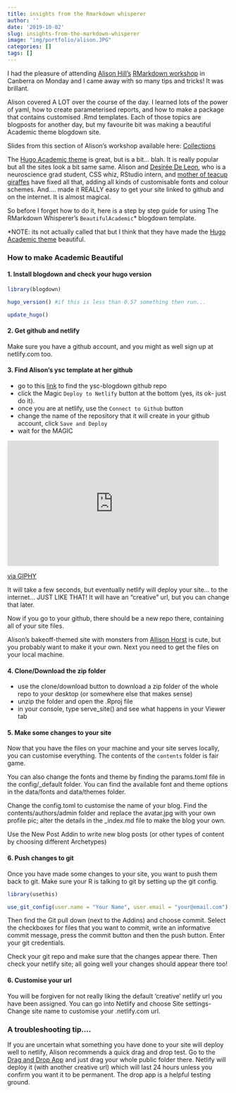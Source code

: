 ```yaml
---
title: insights from the Rmarkdown whisperer
author: ''
date: '2019-10-02'
slug: insights-from-the-markdown-whisperer
image: "img/portfolio/alison.JPG"
categories: []
tags: []
---
```


I had the pleasure of attending [Alison Hill's](@apreshill) [RMarkdown workshop](https://ysc-rmarkdown.netlify.com/) in Canberra on Monday and I came away with so many tips and tricks! It was brillant. 

Alison covered A LOT over the course of the day. I learned lots of the power of yaml, how to create parameterised reports, and how to make a package that contains customised .Rmd templates. Each of those topics are blogposts for another day, but my favourite bit was making a beautiful Academic theme blogdown site. 

Slides from this section of Alison's workshop available here: [Collections](https://ysc-rmarkdown.netlify.com/slides/04-collections.html#1) 

The [Hugo Academic theme](https://themes.gohugo.io/academic/) is great, but is a bit... blah. It is really popular but all the sites look a bit same same.  Alison and [Desirée De Leon](@dcossyle), who is a neuroscience grad student, CSS whiz, RStudio intern, and [mother of teacup giraffes](https://tinystats.github.io/teacups-giraffes-and-statistics/) have fixed all that, adding all kinds of customisable fonts and colour schemes.  And.... made it REALLY easy to get your site linked to github and on the internet. It is almost magical. 

So before I forget how to do it, here is a step by step guide for using The RMarkdown Whisperer's `BeautifulAcademic`*  blogdown template. 

*NOTE: its not actually called that but I think that they have made the [Hugo Academic theme](https://themes.gohugo.io/academic/) beautiful. 



### How to make Academic Beautiful

#### 1. Install blogdown and check your hugo version

```r

library(blogdown)

hugo_version() #if this is less than 0.57 something then run...

update_hugo()

```

#### 2. Get github and netlify

Make sure you have a github account, and you might as well sign up at netlify.com too.

#### 3. Find Alison's ysc template at her github 

- go to this [link](https://github.com/ysc2019-workshop/04-blogdown) to find the ysc-blogdown github repo
- click the Magic `Deploy to Netlify` button at the bottom (yes, its ok- just do it). 
- once you are at netlify, use the `Connect to Github` button
- change the name of the repository that it will create in your github account, click `Save and Deploy`
- wait for the MAGIC

<iframe src="https://giphy.com/embed/pI2paNxecnUNW" width="480" height="284" frameBorder="0" class="giphy-embed" allowFullScreen></iframe><p><a href="https://giphy.com/gifs/harry-potter-hermione-granger-ronald-weasley-pI2paNxecnUNW">via GIPHY</a></p>

It will take a few seconds, but eventually netlify will deploy your site... to the internet... JUST LIKE THAT! It will have an "creative" url, but you can change that later. 

Now if you go to your github, there should be a new repo there, containing all of your site files. 

Alison's bakeoff-themed site with monsters from [Allison Horst](https://github.com/allisonhorst/stats-illustrations) is cute, but you probably want to make it your own. Next you need to get the files on your local machine. 

#### 4. Clone/Download the zip folder 
- use the clone/download button to download a zip folder of the whole repo to your desktop (or somewhere else that makes sense)
- unzip the folder and open the .Rproj file
- in your console, type serve_site() and see what happens in your Viewer tab

#### 5. Make some changes to your site

Now that you have the files on your machine and your site serves locally, you can customise everything. The contents of the `contents` folder is fair game. 

You can also change the fonts and theme by finding the params.toml file in the config/_default folder. You can find the available font and theme options in the data/fonts and data/themes folder.

Change the config.toml to customise the name of your blog. Find the contents/authors/admin folder and replace the avatar.jpg with your own profile pic; alter the details   in the _index.md file to make the blog your own. 

Use the New Post Addin to write new blog posts (or other types of content by choosing different Archetypes)

#### 6. Push changes to git

Once you have made some changes to your site, you want to push them back to git. Make sure your R is talking to git by setting up the git config.

```r
library(usethis)

use_git_config(user.name = "Your Name", user.email = "your@email.com")
```


Then find the Git pull down (next to the Addins) and choose commit. Select the checkboxes for files that you want to commit, write an informative commit message, press the commit button and then the push button. Enter your git credentials. 

Check your git repo and make sure that the changes appear there. Then check your netlify site; all going well your changes should appear there too!

#### 6. Customise your url

You will be forgiven for not really liking the default 'creative' netlify url you have been assigned. You can go into Netlify and choose Site settings- Change site name to customise your .netlify.com url. 

### A troubleshooting tip....
If you are uncertain what something you have done to your site will deploy well to netlify, Alison recommends a quick drag and drop test. Go to the [Drag and Drop App](https://app.netlify.com/drop) and just drag your whole public folder there. 
Netlify will deploy it (with another creative url) which will last 24 hours unless you confirm you want it to be permanent. The drop app is a helpful testing ground. 